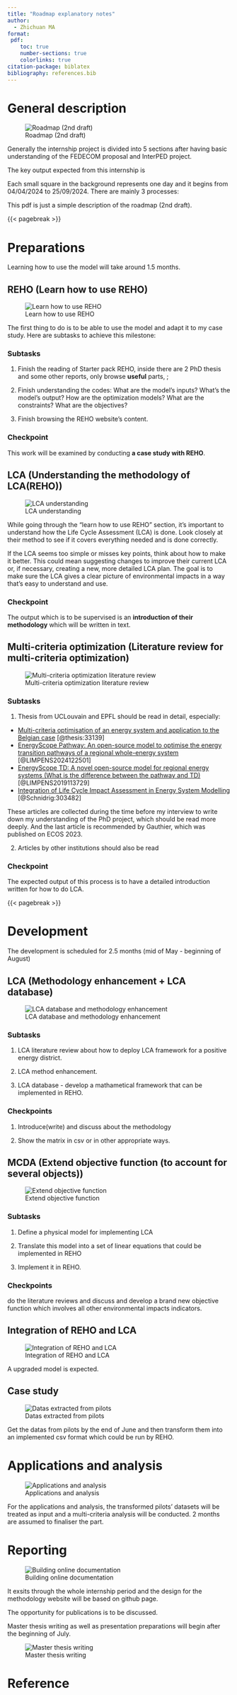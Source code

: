 ```yaml
---
title: "Roadmap explanatory notes"
author:   
  - Zhichuan MA 
format: 
 pdf:
    toc: true
    number-sections: true
    colorlinks: true
citation-package: biblatex
bibliography: references.bib
---
```


# General description

![Roadmap (2nd draft)](Roadmap_02draft.png)

Generally the internship project is divided into 5 sections after having basic understanding of the FEDECOM proposal and InterPED project.

The key output expected from this internship is **\textcolor{blue}{to get a LCA integrated REHO model which can do multi-cretiaria analysis based on real cases.}**

Each small square in the background represents one day and it begins from 04/04/2024 to 25/09/2024. There are mainly 3 processes: **\textcolor{blue}{preparations, development, and applications}**

This pdf is just a simple description of the roadmap (2nd draft).

{{< pagebreak >}}

# Preparations 

Learning how to use the model will take around 1.5 months.

## REHO (Learn how to use REHO)

![Learn how to use REHO](Roadmap_files/REHO_master.png)

The first thing to do is to be able to use the model and adapt it to my case study. Here are subtasks to achieve this milestone:

### Subtasks
1. Finish the reading of Starter pack REHO, inside there are 2 PhD thesis and some other reports, only browse **useful** parts, \textcolor{red}{try to contribute in REHO documentation};

2. Finish understanding the codes: What are the model's inputs? What's the model's output? How are the optimization models? What are the constraints? What are the objectives?

3.  Finish browsing the REHO website's content. 

\textcolor{red}{In addition to this, I could think of some features I would like to implement and write(by hand) some physical equations that I could implement in the model. (e.g. a new technology) } 

### Checkpoint
This work will be examined by conducting **a case study with REHO**. \textcolor{red}{The case should be completely new.}

## LCA (Understanding the methodology of LCA(REHO))

![LCA understanding](Roadmap_files/LCA_understanding.png)

While going through the "learn how to use REHO" section, it's important to understand how the Life Cycle Assessment (LCA) is done. Look closely at their method to see if it covers everything needed and is done correctly.

If the LCA seems too simple or misses key points, think about how to make it better. This could mean suggesting changes to improve their current LCA or, if necessary, creating a new, more detailed LCA plan. The goal is to make sure the LCA gives a clear picture of environmental impacts in a way that's easy to understand and use.

### Checkpoint

The output which is to be supervised is an **introduction of their methodology** which will be written in text.

## Multi-criteria optimization (Literature review for multi-criteria optimization) 

![Multi-criteria optimization literature review](Roadmap_files/MCDA_lr.png)

### Subtasks

1. Thesis from UCLouvain and EPFL should be read in detail, especially:

 - [Multi-criteria optimisation of an energy system and application to the Belgian case](https://dial.uclouvain.be/memoire/ucl/fr/object/thesis%3A33139) [@thesis:33139]
 - [EnergyScope Pathway: An open-source model to optimise the energy transition pathways of a regional whole-energy system](https://dial.uclouvain.be/pr/boreal/object/boreal:283203) [@LIMPENS2024122501]
 - [EnergyScope TD: A novel open-source model for regional energy systems (What is the difference between the pathway and TD)](https://www.sciencedirect.com/science/article/pii/S0306261919314163) [@LIMPENS2019113729]
 - [Integration of Life Cycle Impact Assessment in Energy System Modelling](https://infoscience.epfl.ch/record/303482) [@Schnidrig:303482]

These articles are collected during the time before my interview to write down my understanding of the PhD project, which should be read more deeply. And the last article is recommended by Gauthier, which was published on ECOS 2023.

2. Articles by other institutions should also be read

### Checkpoint

The expected output of this process is to have a detailed introduction written for how to do LCA.

{{< pagebreak >}}

# Development

The development is scheduled for 2.5 months (mid of May - beginning of August)

## LCA (Methodology enhancement + LCA database)

![LCA database and methodology enhancement](Roadmap_files/LCA_database_method.png)

### Subtasks

1. LCA literature review about how to deploy LCA framework for a positive energy district.

2. LCA method enhancement.

3. LCA database - develop a mathametical framework that can be implemented in REHO.

### Checkpoints

1. Introduce(write) and discuss about the methodology

2. Show the matrix in csv or in other appropriate ways.

## MCDA (Extend objective function (to account for several objects))

![Extend objective function](Roadmap_files/obj_redefine.png)

### Subtasks

1. Define a physical model for implementing LCA

2. Translate this model into a set of linear equations that could be implemented in REHO

3. Implement it in REHO.

### Checkpoints

do the literature reviews and discuss and develop a brand new objective function which involves all other environmental impacts indicators.

## Integration of REHO and LCA


![Integration of REHO and LCA](Roadmap_files/integration.png)

A upgraded model is expected.

## Case study

![Datas extracted from pilots](Roadmap_files/pilot_data.png)

Get the datas from pilots by the end of June and then transform them into an implemented csv format which could be run by REHO.

# Applications and analysis

![Applications and analysis](Roadmap_files/analysis.png)

For the applications and analysis, the transformed pilots' datasets will be treated as input and a multi-criteria analysis will be conducted. 2 months are assumed to finaliser the part.

# Reporting

![Building online documentation](Roadmap_files/reporting.png)

It exsits through the whole internship period and the design for the methodology website will be based on github page.

The opportunity for publications is to be discussed.

Master thesis writing as well as presentation preparations will begin after the beginning of July. 

![Master thesis writing](Roadmap_files/master_thesis.png)

# Reference

